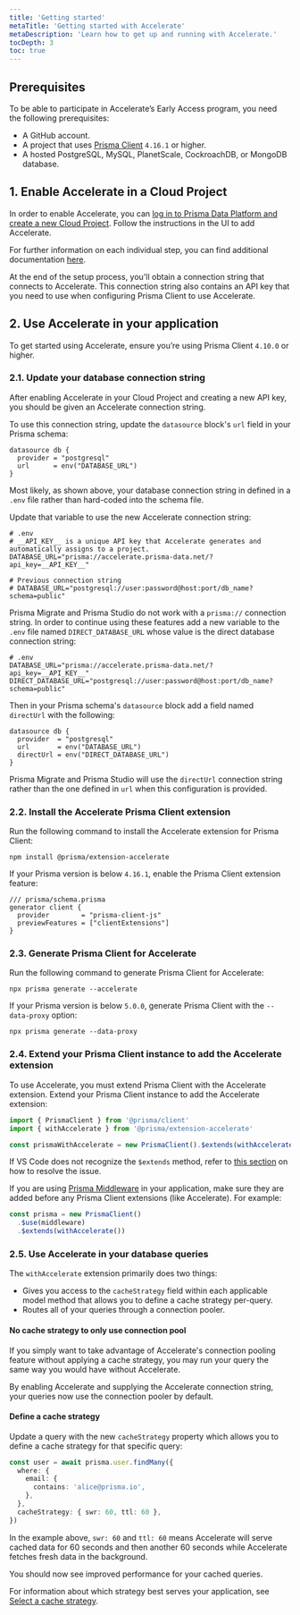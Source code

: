 ```yaml
---
title: 'Getting started'
metaTitle: 'Getting started with Accelerate'
metaDescription: 'Learn how to get up and running with Accelerate.'
tocDepth: 3
toc: true
---
```


<TopBlock>

</TopBlock>

## Prerequisites

To be able to participate in Accelerate’s Early Access program, you need the following prerequisites:

- A GitHub account.
- A project that uses [Prisma Client](/docs/concepts/components/prisma-client) `4.16.1` or higher.
- A hosted PostgreSQL, MySQL, PlanetScale, CockroachDB, or MongoDB database.

## 1. Enable Accelerate in a Cloud Project

In order to enable Accelerate, you can [log in to Prisma Data Platform and create a new Cloud Project](https://pris.ly/pdp). Follow the instructions in the UI to add Accelerate.

For further information on each individual step, you can find additional documentation [here](/data-platform/cloud-projects/platform/projects#configure-accelerate).

At the end of the setup process, you'll obtain a connection string that connects to Accelerate. This connection string also contains an API key that you need to use when configuring Prisma Client to use Accelerate.

## 2. Use Accelerate in your application

To get started using Accelerate, ensure you’re using Prisma Client `4.10.0` or higher.

### 2.1. Update your database connection string

After enabling Accelerate in your Cloud Project and creating a new API key, you should be given an Accelerate connection string.

To use this connection string, update the `datasource` block's `url` field in your Prisma schema:

```prisma
datasource db {
  provider = "postgresql"
  url      = env("DATABASE_URL")
}
```

Most likely, as shown above, your database connection string in defined in a `.env` file rather than hard-coded into the schema file.

Update that variable to use the new Accelerate connection string:

```shell
# .env
# __API_KEY__ is a unique API key that Accelerate generates and automatically assigns to a project.
DATABASE_URL="prisma://accelerate.prisma-data.net/?api_key=__API_KEY__"

# Previous connection string
# DATABASE_URL="postgresql://user:password@host:port/db_name?schema=public"
```

Prisma Migrate and Prisma Studio do not work with a `prisma://` connection string. In order to continue using these features add a new variable to the `.env` file named `DIRECT_DATABASE_URL` whose value is the direct database connection string:

```shell highlight=3;add
# .env
DATABASE_URL="prisma://accelerate.prisma-data.net/?api_key=__API_KEY__"
DIRECT_DATABASE_URL="postgresql://user:password@host:port/db_name?schema=public"
```

Then in your Prisma schema's `datasource` block add a field named `directUrl` with the following:

```prisma highlight=4;add
datasource db {
  provider  = "postgresql"
  url       = env("DATABASE_URL")
  directUrl = env("DIRECT_DATABASE_URL")
}
```

Prisma Migrate and Prisma Studio will use the `directUrl` connection string rather than the one defined in `url` when this configuration is provided.

### 2.2. Install the Accelerate Prisma Client extension

Run the following command to install the Accelerate extension for Prisma Client:

```shell
npm install @prisma/extension-accelerate
```

If your Prisma version is below `4.16.1`, enable the Prisma Client extension feature:

```prisma
/// prisma/schema.prisma
generator client {
  provider        = "prisma-client-js"
  previewFeatures = ["clientExtensions"]
}
```

### 2.3. Generate Prisma Client for Accelerate

Run the following command to generate Prisma Client for Accelerate:

```shell
npx prisma generate --accelerate
```

<Admonition type="warning">

If your Prisma version is below `5.0.0`, generate Prisma Client with the `--data-proxy` option:

```shell
npx prisma generate --data-proxy
```

</Admonition>

### 2.4. Extend your Prisma Client instance to add the Accelerate extension

To use Accelerate, you must extend Prisma Client with the Accelerate extension.
Extend your Prisma Client instance to add the Accelerate extension:

```ts
import { PrismaClient } from '@prisma/client'
import { withAccelerate } from '@prisma/extension-accelerate'

const prismaWithAccelerate = new PrismaClient().$extends(withAccelerate())
```

If VS Code does not recognize the `$extends` method, refer to [this section](/data-platform/accelerate/faq#vs-code-does-not-recognize-the-extends-method) on how to resolve the issue.

<Admonition type="info">

If you are using [Prisma Middleware](/docs/concepts/components/prisma-client/middleware) in your application, make sure they are added before any Prisma Client extensions (like Accelerate). For example:

```ts
const prisma = new PrismaClient()
  .$use(middleware)
  .$extends(withAccelerate())
```

</Admonition>

### 2.5. Use Accelerate in your database queries

The `withAccelerate` extension primarily does two things:

- Gives you access to the `cacheStrategy` field within each applicable model method that allows you to define a cache strategy per-query.
- Routes all of your queries through a connection pooler.

#### No cache strategy to only use connection pool

If you simply want to take advantage of Accelerate's connection pooling feature without applying a cache strategy, you may run your query the same way you would have without Accelerate.

By enabling Accelerate and supplying the Accelerate connection string, your queries now use the connection pooler by default.

#### Define a cache strategy

Update a query with the new `cacheStrategy` property which allows you to define a cache strategy for that specific query:

```ts
const user = await prisma.user.findMany({
  where: {
    email: {
      contains: 'alice@prisma.io',
    },
  },
  cacheStrategy: { swr: 60, ttl: 60 },
})
```

In the example above, `swr: 60` and `ttl: 60` means Accelerate will serve cached data for 60 seconds and then another 60 seconds while Accelerate fetches fresh data in the background.

You should now see improved performance for your cached queries.

<Admonition type="info">

For information about which strategy best serves your application, see [Select a cache strategy](https://www.notion.so/36960c5683cd4ff598b4fb64f7b5a64c#565c30792ea5487683961a6b27780a59).

</Admonition>
